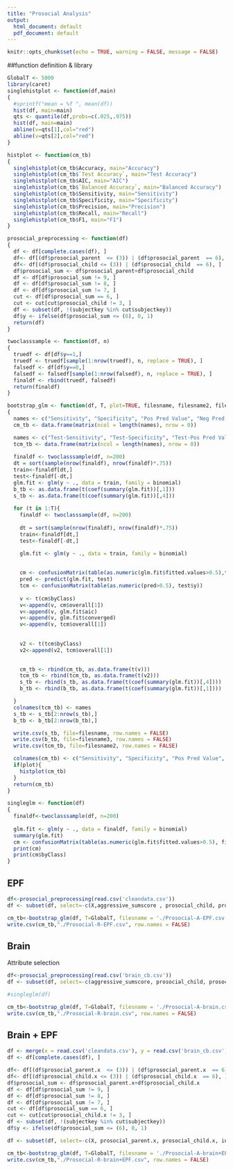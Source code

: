 ```yaml
---
title: "Prosocial Analysis"
output:
  html_document: default
  pdf_document: default
---
```


```r
knitr::opts_chunk$set(echo = TRUE, warning = FALSE, message = FALSE)
```


##function definition & library
```r
GlobalT <- 5000
library(caret)
singlehistplot <- function(df,main)
{
  #sprintf("mean = %f ", mean(df))
  hist(df, main=main)
  qts <- quantile(df,probs=c(.025,.975))
  hist(df, main=main)
  abline(v=qts[1],col="red")
  abline(v=qts[2],col="red")
}

histplot <- function(cm_tb)
{
  singlehistplot(cm_tb$Accuracy, main="Accuracy")
  singlehistplot(cm_tb$`Test Accuracy`, main="Test Accuracy")
  singlehistplot(cm_tb$AIC, main="AIC")
  singlehistplot(cm_tb$`Balanced Accuracy`, main="Balanced Accuracy")
  singlehistplot(cm_tb$Sensitivity, main="Sensitivity")
  singlehistplot(cm_tb$Specificity, main="Specificity")
  singlehistplot(cm_tb$Precision, main="Precision")
  singlehistplot(cm_tb$Recall, main="Recall")
  singlehistplot(cm_tb$F1, main="F1")
}

prosocial_preprocessing <- function(df)
{
  df <- df[complete.cases(df), ]      
  df<- df[(df$prosocial_parent  <= (3)) | (df$prosocial_parent  == 6), ]
  df<- df[(df$prosocial_child <= (3)) | (df$prosocial_child  == 6), ]
  df$prosocial_sum <- df$prosocial_parent+df$prosocial_child
  df <- df[df$prosocial_sum != 9, ]
  df <- df[df$prosocial_sum != 8, ]
  df <- df[df$prosocial_sum != 7, ]
  cut <- df[df$prosocial_sum == 6, ]
  cut <- cut[cut$prosocial_child != 3, ]
  df <- subset(df, !(subjectkey %in% cut$subjectkey))
  df$y <- ifelse(df$prosocial_sum <= (6), 0, 1)
  return(df)
}

twoclasssample <- function(df, n)
{
  truedf <- df[df$y==1,]
  truedf <- truedf[sample(1:nrow(truedf), n, replace = TRUE), ]
  falsedf <- df[df$y==0,]
  falsedf <- falsedf[sample(1:nrow(falsedf), n, replace = TRUE), ]
  finaldf <- rbind(truedf, falsedf)
  return(finaldf)
}

bootstrap_glm <- function(df, T, plot=TRUE, filesname, filesname2, filesname3)
{
  names <- c("Sensitivity", "Specificity", "Pos Pred Value", "Neg Pred Value", "Precision", "Recall", "F1", "Prevalence", "Detection Rate", "Detection Prevalence", "Balanced Accuracy", 'Accuracy', 'AIC', 'Converged', 'Test Accuracy')
  cm_tb <- data.frame(matrix(ncol = length(names), nrow = 0))

  names <- c("Test-Sensitivity", "Test-Specificity", "Test-Pos Pred Value", "Test-Neg Pred Value", "Test-Precision", "Test-Recall", "Test-F1", "Test-Prevalence", "Test-Detection Rate", "Test-Detection Prevalence", "Test-Balanced Accuracy", 'Test-Accuracy')
  tcm_tb <- data.frame(matrix(ncol = length(names), nrow = 0))
  
  finaldf <- twoclasssample(df, n=200)
  dt = sort(sample(nrow(finaldf), nrow(finaldf)*.75))
  train<-finaldf[dt,]
  test<-finaldf[-dt,]
  glm.fit <- glm(y ~ ., data = train, family = binomial)
  b_tb <- as.data.frame(t(coef(summary(glm.fit))[,1]))
  s_tb <- as.data.frame(t(coef(summary(glm.fit))[,4]))
  
  for (t in 1:T){
    finaldf <- twoclasssample(df, n=200)
    
    dt = sort(sample(nrow(finaldf), nrow(finaldf)*.75))
    train<-finaldf[dt,]
    test<-finaldf[-dt,]

    glm.fit <- glm(y ~ ., data = train, family = binomial)
    
  
    cm <- confusionMatrix(table(as.numeric(glm.fit$fitted.values>0.5),train$y))
    pred <- predict(glm.fit, test)
    tcm <- confusionMatrix(table(as.numeric(pred>0.5), test$y))
  
    v <- t(cm$byClass)
    v<-append(v, cm$overall[1])
    v<-append(v, glm.fit$aic)
    v<-append(v, glm.fit$converged)
    v<-append(v, tcm$overall[1])
  
  
    v2 <- t(tcm$byClass)
    v2<-append(v2, tcm$overall[1])

    
    cm_tb <- rbind(cm_tb, as.data.frame(t(v)))
    tcm_tb <- rbind(tcm_tb, as.data.frame(t(v2)))
    s_tb <- rbind(s_tb, as.data.frame(t(coef(summary(glm.fit))[,4])))   
    b_tb <- rbind(b_tb, as.data.frame(t(coef(summary(glm.fit))[,1])))   

  }
  colnames(tcm_tb) <- names
  s_tb <- s_tb[2:nrow(s_tb),]
  b_tb <- b_tb[2:nrow(b_tb),]

  write.csv(s_tb, file=filesname, row.names = FALSE)
  write.csv(b_tb, file=filesname3, row.names = FALSE)
  write.csv(tcm_tb, file=filesname2, row.names = FALSE)

  colnames(cm_tb) <- c("Sensitivity", "Specificity", "Pos Pred Value", "Neg Pred Value", "Precision", "Recall", "F1", "Prevalence", "Detection Rate", "Detection Prevalence", "Balanced Accuracy", 'Accuracy', 'AIC', 'Converged', 'Test Accuracy') 
  if(plot){
    histplot(cm_tb)
  }
  return(cm_tb)
}

singleglm <- function(df)
{
  finaldf<-twoclasssample(df, n=200)
  
  glm.fit <- glm(y ~ ., data = finaldf, family = binomial)
  summary(glm.fit)
  cm <- confusionMatrix(table(as.numeric(glm.fit$fitted.values>0.5), finaldf$y))
  print(cm)
  print(cm$byClass)
}
```

## EPF
```r
df<-prosocial_preprocessing(read.csv('cleandata.csv'))
df <- subset(df, select=-c(X,aggressive_sumscore , prosocial_child, prosocial_parent, interview_date, interview_age, subjectkey, prosocial_sum))
```

```r
cm_tb<-bootstrap_glm(df, T=GlobalT, filesname = './Prosocial-A-EPF.csv', filesname2 = './T-Prosocial-A-EPF.csv', filesname3 = './Prosocial-A-Beta-EPF.csv')
write.csv(cm_tb,"./Prosocial-R-EPF.csv", row.names = FALSE)
```

 

## Brain
Attribute selection
```r
df<-prosocial_preprocessing(read.csv('brain_cb.csv'))
df <- subset(df, select=-c(aggressive_sumscore, prosocial_child, prosocial_parent, subjectkey,prosocial_sum))
```

```r
#singleglm(df)
```

```r
cm_tb<-bootstrap_glm(df, T=GlobalT, filesname = './Prosocial-A-brain.csv', filesname2 = './T-Prosocial-A-brain.csv', filesname3 = './Prosocial-A-Beta-brain.csv')
write.csv(cm_tb,"./Prosocial-R-brain.csv", row.names = FALSE)
```

## Brain + EPF
```r
df <- merge(x = read.csv('cleandata.csv'), y = read.csv('brain_cb.csv'), by = "subjectkey", all.x = TRUE)
df <- df[complete.cases(df), ]        

df<- df[(df$prosocial_parent.x  <= (3)) | (df$prosocial_parent.x  == 6), ]
df<- df[(df$prosocial_child.x <= (3)) | (df$prosocial_child.x  == 6), ]
df$prosocial_sum <- df$prosocial_parent.x+df$prosocial_child.x
df <- df[df$prosocial_sum != 9, ]
df <- df[df$prosocial_sum != 8, ]
df <- df[df$prosocial_sum != 7, ]
cut <- df[df$prosocial_sum == 6, ]
cut <- cut[cut$prosocial_child.x != 3, ]
df <- subset(df, !(subjectkey %in% cut$subjectkey))
df$y <- ifelse(df$prosocial_sum <= (6), 0, 1)

df <- subset(df, select=-c(X, prosocial_parent.x, prosocial_child.x, interview_date,subjectkey, aggressive_sumscore.x, interview_age, aggressive_sumscore.y, prosocial_child.y, prosocial_parent.y,prosocial_sum))
```

```r
cm_tb<-bootstrap_glm(df, T=GlobalT, filesname = './Prosocial-A-brain+EPF.csv', filesname2 = './T-Prosocial-R-brain+EPF.csv', filesname3 = './Prosocial-A-Beta-brain+EPF.csv')
write.csv(cm_tb,"./Prosocial-R-brain+EPF.csv", row.names = FALSE)
```
